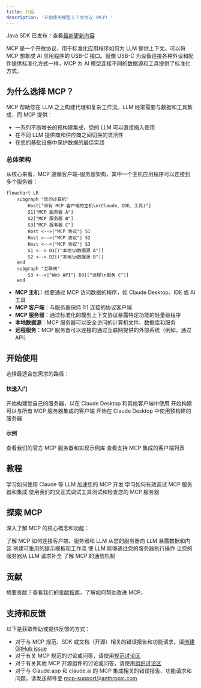 ```yaml
---
title: 介绍
description: '开始使用模型上下文协议（MCP）'
---
```


<Note>Java SDK 已发布！查看[最新更新内容](/development/updates)</Note>

MCP 是一个开放协议，用于标准化应用程序如何为 LLM 提供上下文。可以将 MCP 想象成 AI 应用程序的 USB-C 接口。就像 USB-C 为设备连接各种外设和配件提供标准化方式一样，MCP 为 AI 模型连接不同的数据源和工具提供了标准化方式。

## 为什么选择 MCP？

MCP 帮助您在 LLM 之上构建代理和复杂工作流。LLM 经常需要与数据和工具集成，而 MCP 提供：
- 一系列不断增长的预构建集成，您的 LLM 可以直接插入使用
- 在不同 LLM 提供商和供应商之间切换的灵活性
- 在您的基础设施中保护数据的最佳实践

### 总体架构

从核心来看，MCP 遵循客户端-服务器架构，其中一个主机应用程序可以连接到多个服务器：

```mermaid
flowchart LR
    subgraph "您的计算机"
        Host["带有 MCP 客户端的主机\n(Claude、IDE、工具)"]
        S1["MCP 服务器 A"]
        S2["MCP 服务器 B"]
        S3["MCP 服务器 C"]
        Host <-->|"MCP 协议"| S1
        Host <-->|"MCP 协议"| S2
        Host <-->|"MCP 协议"| S3
        S1 <--> D1[("本地\n数据源 A")]
        S2 <--> D2[("本地\n数据源 B")]
    end
    subgraph "互联网"
        S3 <-->|"Web API"| D3[("远程\n服务 C")]
    end
```

- **MCP 主机**：想要通过 MCP 访问数据的程序，如 Claude Desktop、IDE 或 AI 工具
- **MCP 客户端**：与服务器保持 1:1 连接的协议客户端
- **MCP 服务器**：通过标准化的模型上下文协议暴露特定功能的轻量级程序
- **本地数据源**：MCP 服务器可以安全访问的计算机文件、数据库和服务
- **远程服务**：MCP 服务器可以连接的通过互联网提供的外部系统（例如，通过 API）

## 开始使用

选择最适合您需求的路径：

#### 快速入门
<CardGroup cols={2}>
  <Card
    title="面向服务器开发者"
    icon="bolt"
    href="/quickstart/server"
  >
    开始构建您自己的服务器，以在 Claude Desktop 和其他客户端中使用
  </Card>
  <Card
    title="面向客户端开发者"
    icon="bolt"
    href="/quickstart/client"
  >
    开始构建可以与所有 MCP 服务器集成的客户端
  </Card>
  <Card
    title="面向 Claude Desktop 用户"
    icon="bolt"
    href="/quickstart/user"
  >
    开始在 Claude Desktop 中使用预构建的服务器
  </Card>
</CardGroup>

#### 示例
<CardGroup cols={2}>
  <Card
    title="服务器示例"
    icon="grid"
    href="/examples"
  >
    查看我们的官方 MCP 服务器和实现示例库
  </Card>
  <Card
    title="客户端示例"
    icon="cubes"
    href="/clients"
  >
    查看支持 MCP 集成的客户端列表
  </Card>
</CardGroup>

## 教程

<CardGroup cols={2}>
  <Card
    title="使用 LLM 构建 MCP"
    icon="comments"
    href="/tutorials/building-mcp-with-llms"
  >
    学习如何使用 Claude 等 LLM 加速您的 MCP 开发
  </Card>
  <Card
  title="调试指南"
  icon="bug"
  href="/docs/tools/debugging">
    学习如何有效调试 MCP 服务器和集成
  </Card>
  <Card
    title="MCP 检查器"
    icon="magnifying-glass"
    href="/docs/tools/inspector"
  >
    使用我们的交互式调试工具测试和检查您的 MCP 服务器
  </Card>
</CardGroup>

## 探索 MCP

深入了解 MCP 的核心概念和功能：

<CardGroup cols={2}>
  <Card
    title="核心架构"
    icon="sitemap"
    href="/docs/concepts/architecture"
  >
    了解 MCP 如何连接客户端、服务器和 LLM
  </Card>
  <Card
    title="资源"
    icon="database"
    href="/docs/concepts/resources"
  >
    从您的服务器向 LLM 暴露数据和内容
  </Card>
  <Card
    title="提示词"
    icon="message"
    href="/docs/concepts/prompts"
  >
    创建可重用的提示模板和工作流
  </Card>
  <Card
    title="工具"
    icon="wrench"
    href="/docs/concepts/tools"
  >
    使 LLM 能够通过您的服务器执行操作
  </Card>
  <Card
    title="采样"
    icon="robot"
    href="/docs/concepts/sampling"
  >
    让您的服务器从 LLM 请求补全
  </Card>
  <Card
    title="传输"
    icon="network-wired"
    href="/docs/concepts/transports"
  >
    了解 MCP 的通信机制
  </Card>
</CardGroup>

## 贡献

想要贡献？查看我们的[贡献指南](/development/contributing)，了解如何帮助改进 MCP。

## 支持和反馈

以下是获取帮助或提供反馈的方式：

- 对于与 MCP 规范、SDK 或文档（开源）相关的错误报告和功能请求，请[创建 GitHub issue](https://github.com/modelcontextprotocol)
- 对于有关 MCP 规范的讨论或问答，请使用[规范讨论区](https://github.com/modelcontextprotocol/specification/discussions)
- 对于有关其他 MCP 开源组件的讨论或问答，请使用[组织讨论区](https://github.com/orgs/modelcontextprotocol/discussions)
- 对于与 Claude.app 和 claude.ai 的 MCP 集成相关的错误报告、功能请求和问题，请发送邮件至 mcp-support@anthropic.com 
